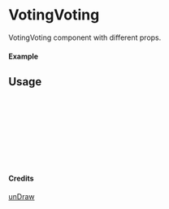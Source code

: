 
<Meta of={VotingVoting} title="unDraw/VotingVoting" />

# VotingVoting

VotingVoting component with different props.

#### Example

<Canvas of={VotingVoting.Primary} />

## Usage

```ts
import { VotingVoting } from "yadl-ui";

const Example = () => {
  return (
      <VotingVoting />
  );
};

export default Example;
```

#### Credits
[unDraw](https://undraw.co/illustrations)
